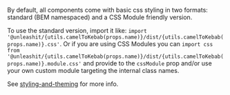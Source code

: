 
By default, all components come with basic css styling in two formats: standard (BEM namespaced) and a CSS Module friendly version.

To use the standard version, import it like: <code>import '@unleashit/{utils.camelToKebab(props.name)}/dist/{utils.camelToKebab(props.name)}.css'</code>. Or if you are using CSS Modules you can <code>import css from '@unleashit/{utils.camelToKebab(props.name)}/dist/{utils.camelToKebab(props.name)}.module.css'</code> and provide to the `cssModule` prop and/or use your own custom module targeting the internal class names.

See [styling-and-theming](/styling-and-theming) for more info.
